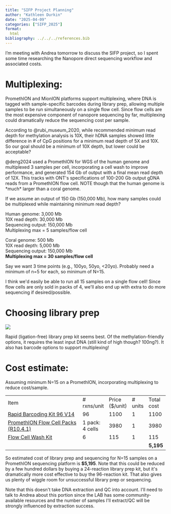```yaml
---
title: "SIFP Project Planning"
author: "Kathleen Durkin"
date: "2025-04-09"
categories: ["SIFP_2025"]
format:
  html
bibliography: ../../../references.bib
---
```


I'm meeting with Andrea tomorrow to discuss the SIFP project, so I spent some time researching the Nanopore direct sequencing workflow and associated costs.

# **Multiplexing:**

PromethION and MionION platforms support multiplexing, where DNA is tagged with sample-specific barcodes during library prep, allowing multiple samples to be run simultaneously on a single flow cell. Since flow cells are the most expensive component of nanopore sequencing by far, multiplexing could dramatically reduce the sequencing cost per sample.

According to @rubi_museum_2020, while recommended minimum read depth for methylation analysis is 10X, their hDNA samples showed little difference in \# of CpG positions for a minimum read depth of 5X and 10X. So our goal should be a minimum of 10X depth, but lower could be acceptable?

@deng2024 used a PromethION for WGS of the human genome and multiplexed 3 samples per cell, incorporating a cell wash to improve performance, and generated 154 Gb of output with a final mean read depth of 12X. This tracks with ONT\'s specifications of 100-200 Gb output gDNA reads from a PromethION flow cell. NOTE though that the human genome is \*much\* larger than a coral genome. 

If we assume an output of 150 Gb (150,000 Mb), how many samples could be multiplexed while maintaining minimum read depth?\

Human genome:		3,000 Mb\
10X read depth: 		30,000 Mb\
Sequencing output: 	150,000 Mb\
Multiplexing max = 	5 samples/flow cell

Coral genome:		500 Mb\
10X read depth: 		5,000 Mb\
Sequencing output: 	150,000 Mb\
**Multiplexing max = 	30 samples/flow cell**\

Say we want 3 time points (e.g., 100yo, 50yo, \<20yo). Probably need a minimum of n=5 for each, so minimum of N=15.

I think we\'d easily be able to run all 15 samples on a single flow cell! Since flow cells are only sold in packs of 4, we\'ll also end up with extra to do more sequencing if desired/possible. 

# **Choosing library prep**

![](images/nanopore_library_prep.PNG)

Rapid (ligation-free) library prep kit seems best. Of the methylation-friendly options, it requires the least input DNA (still kind of high though? 100ng?). It also has barcode options to support multiplexing!

# **Cost estimate:**

Assuming minimum N=15 on a PromethION, incorporating multiplexing to reduce cost/sample.

|                                                                                                                                  |                 |                 |          |            |
|----------------------------------------------------------------------------------------------------------------------------------|-----------------|-----------------|----------|------------|
| Item                                                                                                                             | \# rxns/unit    | Price (\$/unit) | \# units | Total cost |
| [Rapid Barcoding Kit 96 V14](https://store.nanoporetech.com/us/rapid-barcoding-sequencing-kit-96-v14.html)                       | 96              | 1100            | 1        | 1100       |
| [PromethION Flow Cell Packs (R10.4.1)](https://store.nanoporetech.com/us/promethion-flow-cell-packs-r10-4-1-m-version-2025.html) | 1 pack: 4 cells | 3980            | 1        | 3980       |
| [Flow Cell Wash Kit](https://store.nanoporetech.com/us/productDetail/?id=flow-cell-wash)                                         | 6               | 115             | 1        | 115        |
|                                                                                                                                  |                 |                 |          | **5,195**  |

So estimated cost of library prep and sequencing for N=15 samples on a PromethION sequencing platform is **\$5,195**. Note that this could be reduced by a few hundred dollars by buying a 24-reaction library prep kit, but it\'s dramatically more cost effective to buy the 96-reaction kit. That also gives us plenty of wiggle room for unsuccessful library prep or sequencing.

Note that this doesn\'t take DNA extraction and QC into account. I\'ll need to talk to Andrea about this portion since the LAB has some community-available resources and the number of samples I\'ll extract/QC will be strongly influenced by extraction success.
